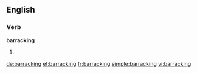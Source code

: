 ==English==
===Verb===
'''barracking'''
# {{present participle of|[[barrack]]}}

[[de:barracking]]
[[et:barracking]]
[[fr:barracking]]
[[simple:barracking]]
[[vi:barracking]]